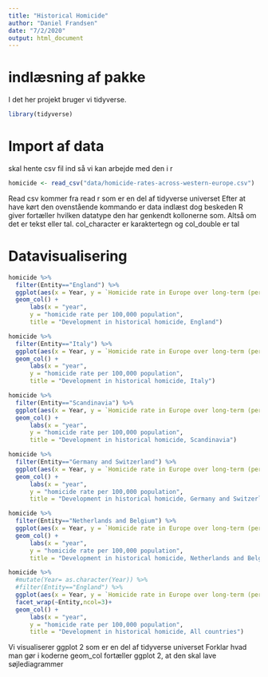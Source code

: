```yaml
---
title: "Historical Homicide"
author: "Daniel Frandsen"
date: "7/2/2020"
output: html_document
---
```

# indlæsning af pakke 
I det her projekt bruger vi tidyverse.  
```r
library(tidyverse)
```

# Import af data 
skal hente csv fil ind så vi kan arbejde med den i r
```r
homicide <- read_csv("data/homicide-rates-across-western-europe.csv")
```

Read csv kommer fra read r som er en del af tidyverse universet
Efter at have kørt den ovenstående kommando er data indlæst dog beskeden R giver fortæller hvilken datatype den har genkendt kollonerne som. Altså om det er tekst eller tal. col_character  er karaktertegn og col_double er tal 

# Datavisualisering 
```r
homicide %>% 
  filter(Entity=="England") %>% 
  ggplot(aes(x = Year, y = `Homicide rate in Europe over long-term (per 100,000) (homicides per 100,000 people)`)) +
  geom_col() +
      labs(x = "year",
      y = "homicide rate per 100,000 population",
      title = "Development in historical homicide, England")
```

```r
homicide %>% 
  filter(Entity=="Italy") %>% 
  ggplot(aes(x = Year, y = `Homicide rate in Europe over long-term (per 100,000) (homicides per 100,000 people)`)) +
  geom_col() +
      labs(x = "year",
      y = "homicide rate per 100,000 population",
      title = "Development in historical homicide, Italy")
```

```r
homicide %>% 
  filter(Entity=="Scandinavia") %>% 
  ggplot(aes(x = Year, y = `Homicide rate in Europe over long-term (per 100,000) (homicides per 100,000 people)`)) +
  geom_col() +
      labs(x = "year",
      y = "homicide rate per 100,000 population",
      title = "Development in historical homicide, Scandinavia")
```

```r
homicide %>% 
  filter(Entity=="Germany and Switzerland") %>% 
  ggplot(aes(x = Year, y = `Homicide rate in Europe over long-term (per 100,000) (homicides per 100,000 people)`)) +
  geom_col() +
      labs(x = "year",
      y = "homicide rate per 100,000 population",
      title = "Development in historical homicide, Germany and Switzerland")
```

```r
homicide %>% 
  filter(Entity=="Netherlands and Belgium") %>% 
  ggplot(aes(x = Year, y = `Homicide rate in Europe over long-term (per 100,000) (homicides per 100,000 people)`)) +
  geom_col() +
      labs(x = "year",
      y = "homicide rate per 100,000 population",
      title = "Development in historical homicide, Netherlands and Belgium")
```


```r
homicide %>% 
  #mutate(Year= as.character(Year)) %>% 
  #filter(Entity=="England") %>% 
  ggplot(aes(x = Year, y = `Homicide rate in Europe over long-term (per 100,000) (homicides per 100,000 people)`)) +
  facet_wrap(~Entity,ncol=3)+
  geom_col() +
      labs(x = "year",
      y = "homicide rate per 100,000 population",
      title = "Development in historical homicide, All countries")
```
Vi visualiserer ggplot 2 som er en del af tidyverse universet 
Forklar hvad man gør i koderne 
geom_col fortæller ggplot 2, at den skal lave søjlediagrammer 
